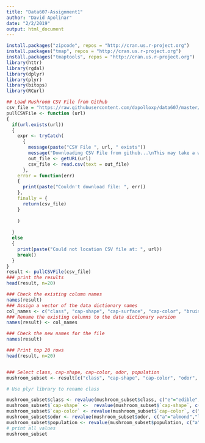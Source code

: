 ```yaml
---
title: "Data607-Assignment1"
author: "David Apolinar"
date: "2/2/2019"
output: html_document
---
```


```r

install.packages("zipcode", repos = "http://cran.us.r-project.org")
install.packages("tmap", repos = "http://cran.us.r-project.org")
install.packages("tmaptools", repos = "http://cran.us.r-project.org")
library(httr)
library(rgdal)
library(dplyr)
library(plyr)
library(bitops)
library(RCurl)
```

```r

## Load Mushroom CSV File from Github
csv_file = "https://raw.githubusercontent.com/dapolloxp/data607/master/agaricus-lepiota.data.csv"
pullCSVFile <- function (url) 
{
  if(url.exists(url))
  {
    expr <- tryCatch(
      {
        message(paste("CSV File ", url, " exists"))
        message("Downloading CSV File from github...\nThis may take a while....")
        out_file <- getURL(url)
        csv_file <- read.csv(text = out_file)
      },
    error = function(err)
    {
      print(paste("Couldn't download file: ", err))
    },
    finally = {
      return(csv_file)
    }
    
    )
 
  }
  else
  {
    print(paste("Could not location CSV file at: ", url))
    break()
  }
}
result <- pullCSVFile(csv_file)
### print the results 
head(result, n=20)

### Check the existing column names
names(result)
### Assign a vector of the data dictionary names
col_names <- c("class", "cap-shape", "cap-surface", "cap-color", "bruises", "odor", "gill-attachment", "gill-spacing", "gill-size", "gill-color", "stalk-shape", "stalk-root", "stalk-surface-above-ring", "stalk-surface-below-ring", "stalk-color-above-ring", "stalk-color-below-ring", "veil-type", "veil-color", "ring-number", "ring-type", "spore-print-color", "population", "habitat")
### Rename the existing columns to the data dictionary version
names(result) <- col_names

### Check the new names for the file
names(result)

### Print top 20 rows
head(result, n=20)


### Select class, cap-shape, cap-color, odor, population
mushroom_subset <- result[c("class", "cap-shape", "cap-color", "odor", "population")]

# Use plyr library to rename class

mushroom_subset$class <- revalue(mushroom_subset$class, c("e"="edible", "p"="poisonous"))
mushroom_subset$`cap-shape` <-  revalue(mushroom_subset$`cap-shape`, c("b"="bell","c"="conical","x"="convex","f"="flat","k"="knobbed","s"="sunken"))
mushroom_subset$`cap-color` <- revalue(mushroom_subset$`cap-color`, c("n"="brown","b"="buff","c"="cinnamon","g"="gray","r"="green","p"="pink","u"="purple","e"="red","w"="white","y"="yellow"))
mushroom_subset$odor <- revalue(mushroom_subset$odor, c("a"="almond","l"="anise","c"="creosote","y"="fishy","f"="foul","m"="musty","n"="none","p"="pungent","s"="spicy"))
mushroom_subset$population <- revalue(mushroom_subset$population, c("a"="abundant","c"="clustered","n"="numerous","s"="scattered","v"="several","y"="solitary"))
# print all values
mushroom_subset

```

